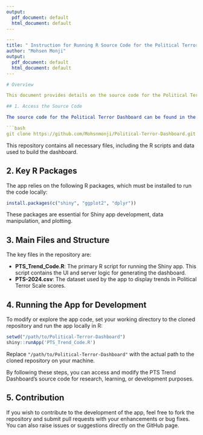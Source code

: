 ```yaml
---
output:
  pdf_document: default
  html_document: default
---
```


```yaml
---
title: " Instruction for Running R Source Code for the Political Terror Dashboard"
author: "Mohsen Monji"
output:
  pdf_document: default
  html_document: default
---

# Overview

This document provides details on the source code for the Political Terror Dashboard. The purpose of this document is to outline how to access and understand the code. For those interested in exploring the code or making contributions, follow the steps below.

## 1. Access the Source Code

The source code for the Political Terror Dashboard can be found in the GitHub repository. Clone the repository using the following command:

```bash
git clone https://github.com/Mohsnmonji/Political-Terror-Dashboard.git
```

This repository contains all necessary files, including the R scripts and data used to build the dashboard.

## 2. Key R Packages

The app relies on the following R packages, which must be installed to run the code locally:

```r
install.packages(c("shiny", "ggplot2", "dplyr"))
```

These packages are essential for Shiny app development, data manipulation, and plotting.

## 3. Main Files and Structure

The key files in the repository are:

- **PTS_Trend_Code.R**: The primary R script for running the Shiny app. This script contains the UI and server logic for generating the dashboard.
- **PTS-2024.csv**: The dataset used by the app to display trends in Political Terror Scale scores.

## 4. Running the App for Development

To modify or explore the app code, set your working directory to the cloned repository and run the app locally in R:

```r
setwd("/path/to/Political-Terror-Dashboard")
shiny::runApp('PTS_Trend_Code.R')
```

Replace `"/path/to/Political-Terror-Dashboard"` with the actual path to the cloned repository on your machine.


By following these steps, you can access and modify the PTS Trend Dashboard's source code for research, learning, or development purposes.

## 5. Contribution

If you wish to contribute to the development of the app, feel free to fork the repository and submit pull requests with your enhancements or bug fixes. You can also raise issues or suggestions directly on the GitHub page.



